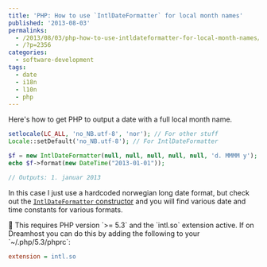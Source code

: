 ---
title: 'PHP: How to use `IntlDateFormatter` for local month names'
published: '2013-08-03'
permalinks:
  - /2013/08/03/php-how-to-use-intldateformatter-for-local-month-names/
  - /?p=2356
categories:
  - software-development
tags:
  - date
  - i18n
  - l10n
  - php
---

Here's how to get PHP to output a date with a full local month name.

```php
setlocale(LC_ALL, 'no_NB.utf-8', 'nor'); // For other stuff
Locale::setDefault('no_NB.utf-8'); // For IntlDateFormatter

$f = new IntlDateFormatter(null, null, null, null, null, 'd. MMMM y');
echo $f->format(new DateTime("2013-01-01"));

// Outputs: 1. januar 2013
```

In this case I just use a hardcoded norwegian long date format, but check out the [`IntlDateFormatter` constructor](https://php.net/manual/en/intldateformatter.create.php) and you will find various date and time constants for various formats.

<Note>
  📝 This requires PHP version `>= 5.3` and the `intl.so` extension active. If on
  Dreamhost you can do this by adding the following to your `~/.php/5.3/phprc`:

```ini
extension = intl.so
```

</Note>
